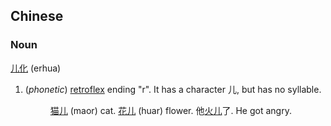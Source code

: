 ==Chinese==
===Noun===
[[儿]][[化]] (erhua)

# (''phonetic'') [[retroflex]] ending "r". It has a character 儿, but has no syllable.
#:[[猫儿]] (maor) cat. [[花儿]] (huar) flower. 他[[火儿]]了. He got angry.